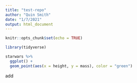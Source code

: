 ```yaml
---
title: "test-repo"
author: "Quin Smith"
date: "1/7/2021"
output: html_document
---
```


```r
knitr::opts_chunk$set(echo = TRUE)

library(tidyverse)
```

```r
starwars %>% 
  ggplot() +
  geom_point(aes(x = height, y = mass), color = "green")
```

add


